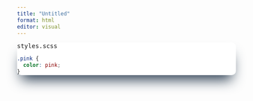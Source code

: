 ```yaml
---
title: "Untitled"
format: html
editor: visual
---
```




<style>

.codewindow {
  overflow-wrap: anywhere;
  margin-bottom: 36px;
  font-size: 1em;
  font-family: monospace;
  background: white;
  border-radius: 10px;
  box-shadow: #26394d 0px 20px 30px -10px;
}
 
.codewindow .header {
  display: flex;
  background: #e2e8f0;
  border-top-left-radius: 10px;
  border-top-right-radius: 10px;
  padding-left: 16px;
  gap: 16px;
  height: 30px;
}

.codewindow .header .file {
  margin-top: 5px;
  padding-left: 20px;
  padding-right: 20px;
  display: flex;
  background: white;
  border-top-left-radius: 10px;
  border-top-right-radius: 10px;
  height: 90%;
  align-items: center;
  gap: 4px;
}

.codewindow .textarea {
  padding: 11px;
}
 
.codewindow .textarea .sourceCode {
  background: unset;
  border: unset;
  font-size: unset;
}

.codewindow .textarea pre {
  font-size: unset;
}

</style>



::: {.codewindow .R}
styles.scss
```scss
.pink {
  color: pink;
}
```
:::

